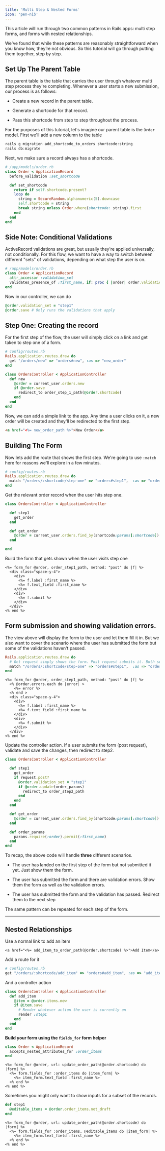 ```yaml
---
title: 'Multi Step & Nested Forms'
icon: 'pen-nib'
---
```


This article will run through two common patterns in Rails apps: multi step forms, and forms with nested relationships.

We've found that while these patterns are reasonably straightforward when you know how, they’re not obvious. So this tutorial will go through putting them together, step by step.

## Set Up The Parent Table

The parent table is the table that carries the user through whatever multi step process they're completing. Whenever a user starts a new submission, our process is as follows:

* Create a new record in the parent table.

* Generate a shortcode for that record.

* Pass this shortcode from step to step throughout the process.

For the purposes of this tutorial, let's imagine our parent table is the `Order` model. First we'll add a new column to the table

```bash
rails g migration add_shortcode_to_orders shortcode:string
rails db:migrate
```

Next, we make sure a record always has a shortcode.

```ruby
# /app/models/order.rb
class Order < ApplicationRecord
  before_validation :set_shortcode

  def set_shortcode
    return if self.shortcode.present?
    loop do
      string = SecureRandom.alphanumeric(5).downcase
      self.shortcode = string
      break string unless Order.where(shortcode: string).first
    end
  end
end
```

## Side Note: Conditional Validations

ActiveRecord validations are great, but usually they're applied universally, not conditionally. For this flow, we want to have a way to switch between different "sets" of validations, depending on what step the user is on.

```ruby
# /app/models/order.rb
class Order < ApplicationRecord
  attr_accessor :validation_set
  validates_presence_of :first_name, if: proc { |order| order.validation_set == "step1" }
end
```

Now in our controller, we can do

```ruby
@order.validation_set = "step1"
@order.save # Only runs the validations that apply
```

## Step One: Creating the record

For the first step of the flow, the user will simply click on a link and get taken to step one of a form.

```ruby
# config/routes.rb
Rails.application.routes.draw do
  get "/orders/new" => "orders#new", :as => "new_order"
end
```

```ruby
class OrdersController < ApplicationController
  def new
    @order = current_user.orders.new
    if @order.save 
      redirect_to order_step_1_path(@order.shortcode)
    end
  end
end
```

Now, we can add a simple link to the app. Any time a user clicks on it, a new order will be created and they'll be redirected to the first step.

```html
<a href="<%= new_order_path %>">New Order</a>
```

## Building The Form

Now lets add the route that shows the first step. We're going to use `:match` here for reasons we'll explore in a few minutes.

```ruby
# config/routes.rb
Rails.application.routes.draw do
  match "/orders/:shortcode/step-one" => "orders#step1",  :as => "order_step1", :via => [:get,:post]
end
```

Get the relevant order record when the user hits step one.

```ruby
class OrdersController < ApplicationController

  def step1
    get_order
  end

  def get_order
    @order = current_user.orders.find_by(shortcode:params[:shortcode])
  end

end
```

Build the form that gets shown when the user visits step one

```erb
<%= form_for @order, order_step1_path, method: "post" do |f| %>
  <div class="space-y-4">
    <div>
      <%= f.label :first_name %>
      <%= f.text_field :first_name %>
    </div>
    <div>
      <%= f.submit %>
    </div>
  </div>
<% end %> 
```

## Form submission and showing validation errors.

The view above will display the form to the user and let them fill it in. But we also want to cover the scenario where the user has submitted the form but some of the validations haven't passed.

```ruby
Rails.application.routes.draw do
  # Get request simply shows the form. Post request submits it. Both serve the step1.html.erb partial
  match "/orders/:shortcode/step-one" => "orders#step1",  :as => "order_step1", :via => [:get,:post]
end
```

```erb
<%= form_for @order, order_step1_path, method: "post" do |f| %>
  <% @order.errors.each do |error| >
    <%= error %>
  <% end >
  <div class="space-y-4">
    <div>
      <%= f.label :first_name %>
      <%= f.text_field :first_name %>
    </div>
    <div>
      <%= f.submit %>
    </div>
  </div>
<% end %> 
```

Update the controller action. If a user submits the form (post request), validate and save the changes, then redirect to step2.

```ruby
class OrdersController < ApplicationController

  def step1
    get_order
    if request.post?
      @order.validation_set = "step1"
      if @order.update(order_params)
        redirect_to order_step2_path
      end
    end
  end

  def get_order
    @order = current_user.orders.find_by(shortcode:params[:shortcode])
  end

  def order_params
    params.require(:order).permit(:first_name)
  end
end
```

To recap, the above code will handle **three** different scenarios.

* The user has landed on the first step of the form but not submitted it yet. Just show them the form.

* The user has submitted the form and there are validation errors. Show them the form as well as the validation errors.

* The user has submitted the form and the validation has passed. Redirect them to the next step

The same pattern can be repeated for each step of the form.

***

## Nested Relationships

Use a normal link to add an item

```erb
<a href="<%= add_item_to_order_path(@order.shortcode) %>">Add Item</a>
```

Add a route for it

```ruby
# config/routes.rb
get "/orders/:shortcode/add_item" => "orders#add_item", :as => "add_item"
```

And a controller action

```ruby
class OrdersController < ApplicationController
  def add_item
    @item = @order.items.new
    if @item.save 
      # Render whatever action the user is currently on
      render :step1
    end
  end
end
```

**Build your form using the `fields_for` form helper**

```ruby
class Order < ApplicationRecord
  accepts_nested_attributes_for :order_items
end
```

```erb
<%= form_for @order, url: update_order_path(@order.shortcode) do |form| %>
  <%= form.fields_for :order_items do |item_form| %>
    <%= item_form.text_field :first_name %> 
  <% end %>
<% end %>
```

Sometimes you might only want to show inputs for a subset of the records.

```ruby
def step1
  @editable_items = @order.order_items.not_draft
end
```

```erb
<%= form_for @order, url: update_order_path(@order.shortcode) do |form| %>
  <%= form.fields_for :order_items, @editable_items do |item_form| %>
    <%= item_form.text_field :first_name %> 
  <% end %>
<% end %>
```